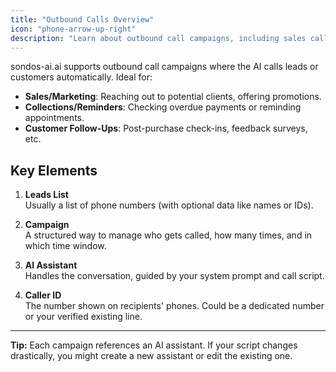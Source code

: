 ```yaml
---
title: "Outbound Calls Overview"
icon: "phone-arrow-up-right"
description: "Learn about outbound call campaigns, including sales calls, reminders, and follow-ups using AI assistants"
---
```


sondos-ai.ai supports outbound call campaigns where the AI calls leads or customers automatically. Ideal for:

- **Sales/Marketing**: Reaching out to potential clients, offering promotions.
- **Collections/Reminders**: Checking overdue payments or reminding appointments.
- **Customer Follow-Ups**: Post-purchase check-ins, feedback surveys, etc.

## Key Elements

1. **Leads List**  
   Usually a list of phone numbers (with optional data like names or IDs).

2. **Campaign**  
   A structured way to manage who gets called, how many times, and in which time window.

3. **AI Assistant**  
   Handles the conversation, guided by your system prompt and call script.

4. **Caller ID**  
   The number shown on recipients' phones. Could be a dedicated number or your verified existing line.

---

**Tip:** Each campaign references an AI assistant. If your script changes drastically, you might create a new assistant or edit the existing one.
